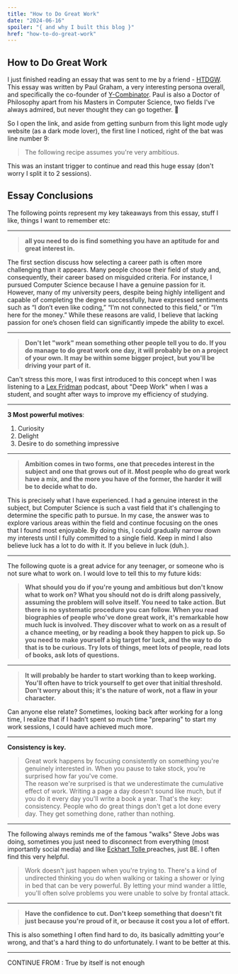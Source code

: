```yaml
---
title: "How to Do Great Work"
date: "2024-06-16"
spoiler: "{ and why I built this blog }"
href: "how-to-do-great-work"
---
```


## How to Do Great Work

I just finished reading an essay that was sent to me by a friend - [HTDGW](https://www.paulgraham.com/greatwork.html). 
This essay was written by Paul Graham, a very interesting persona overall, and specifically the co-founder of [Y-Combinator](https://www.ycombinator.com/).
Paul is also a Doctor of Philosophy apart from his Masters in Computer Science, two fields I've always admired, but never thought they can go together. :grimacing: 

So I open the link, and aside from getting sunburn from this light mode ugly website (as a dark mode lover), the first line I noticed, right of the bat was line number 9:

> The following recipe assumes you're very ambitious.

This was an instant trigger to continue and read this huge essay (don't worry I split it to 2 sessions).

## Essay Conclusions

The following points represent my key takeaways from this essay, stuff I like, things I want to remember etc:

---

> **all you need to do is find something you have an aptitude for and great interest in.**

The first section discuss how selecting a career path is often more challenging than it appears. Many people choose their field of study and, consequently, their career based on misguided criteria.
For instance, I pursued Computer Science because I have a genuine passion for it. However, many of my university peers, despite being highly intelligent and capable of completing the degree successfully, have expressed sentiments such as “I don’t even like coding,” “I’m not connected to this field,” or “I’m here for the money.” While these reasons are valid, I believe that lacking passion for one’s chosen field can significantly impede the ability to excel.

---

>**Don't let "work" mean something other people tell you to do. If you do manage to do great work one day, it will probably be on a project of your own. It may be within some bigger project, but you'll be driving your part of it.**

Can't stress this more, I was first introduced to this concept when I was listening to a [Lex Fridman](https://en.wikipedia.org/wiki/Lex_Fridman) podcast, about "Deep Work" when I was a student, and sought after ways to improve my efficiency of studying.

---

**3 Most powerful motives**:
1. Curiosity
2. Delight
3. Desire to do something impressive

---

> **Ambition comes in two forms, one that precedes interest in the subject and one that grows out of it. Most people who do great work have a mix, and the more you have of the former, the harder it will be to decide what to do.**

This is precisely what I have experienced. I had a genuine interest in the subject, but Computer Science is such a vast field that it's challenging to determine the specific path to pursue. In my case, the answer was to explore various areas within the field and continue focusing on the ones that I found most enjoyable. By doing this, I could gradually narrow down my interests until I fully committed to a single field.
Keep in mind I also believe luck has a lot to do with it. If you believe in luck (duh.).

---

The following quote is a great advice for any teenager, or someone who is not sure what to work on. I would love to tell this to my future kids:

>**What should you do if you're young and ambitious but don't know what to work on? What you should not do is drift along passively, assuming the problem will solve itself. You need to take action. But there is no systematic procedure you can follow. When you read biographies of people who've done great work, it's remarkable how much luck is involved. They discover what to work on as a result of a chance meeting, or by reading a book they happen to pick up. So you need to make yourself a big target for luck, and the way to do that is to be curious. Try lots of things, meet lots of people, read lots of books, ask lots of questions.**

---

>**It will probably be harder to start working than to keep working. You'll often have to trick yourself to get over that initial threshold. Don't worry about this; it's the nature of work, not a flaw in your character.**

Can anyone else relate? Sometimes, looking back after working for a long time, I realize that if I hadn’t spent so much time "preparing" to start my work sessions, I could have achieved much more.

---

**Consistency is key.**

>Great work happens by focusing consistently on something you're genuinely interested in. When you pause to take stock, you're surprised how far you've come.  
>The reason we're surprised is that we underestimate the cumulative effect of work. Writing a page a day doesn't sound like much, but if you do it every day you'll write a book a year. That's the key: consistency. People who do great things don't get a lot done every day. They get something done, rather than nothing.

---


The following always reminds me of the famous "walks" Steve Jobs was doing, sometimes you just need to disconnect from everything (most importantly social media) and like [Eckhart Tolle ](https://en.wikipedia.org/wiki/Eckhart_Tolle) preaches, just BE. I often find this very helpful.

>Work doesn't just happen when you're trying to. There's a kind of undirected thinking you do when walking or taking a shower or lying in bed that can be very powerful. By letting your mind wander a little, you'll often solve problems you were unable to solve by frontal attack.

---

>**Have the confidence to cut. Don't keep something that doesn't fit just because you're proud of it, or because it cost you a lot of effort.**

This is also something I often find hard to do, its basically admitting your'e wrong, and that's a hard thing to do unfortunately. 
I want to be better at this.

---


CONTINUE FROM : 
True by itself is not enough
